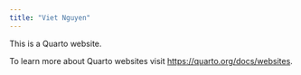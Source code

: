 ```yaml
---
title: "Viet Nguyen"
---
```


This is a Quarto website.

To learn more about Quarto websites visit <https://quarto.org/docs/websites>.
